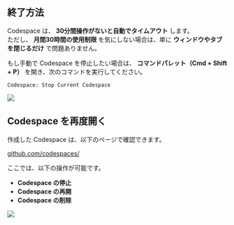 ## 終了方法  

Codespace は、 **30分間操作がないと自動でタイムアウト** します。  
ただし、 **月間30時間の使用制限** を気にしない場合は、単に **ウィンドウやタブを閉じるだけ** で問題ありません。  

もし手動で Codespace を停止したい場合は、 **コマンドパレット（Cmd + Shift + P）** を開き、次のコマンドを実行してください。  

```
Codespace: Stop Current Codespace
```

![](/common-images/codespaces/stop-codespace.png)  

## Codespace を再度開く  

作成した Codespace は、以下のページで確認できます。  

[github.com/codespaces/](https://github.com/codespaces/)  

ここでは、以下の操作が可能です。  

- **Codespace の停止**  
- **Codespace の再開**  
- **Codespace の削除**  

![](/common-images/codespaces/list-codespaces.png)  